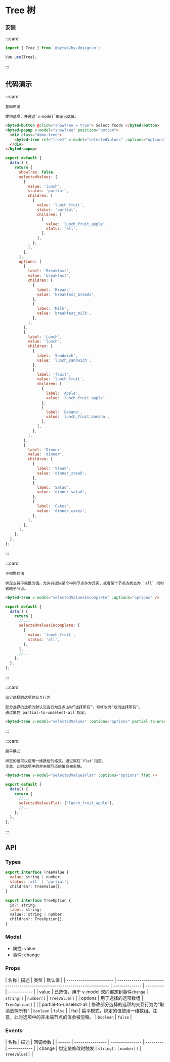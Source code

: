 # Tree 树

### 安装

:::card

```javascript
import { Tree } from '@byted/by-design-m';

Vue.use(Tree);
```

:::

## 代码演示

:::card

```topic
基础用法
```

```desc
提供选项，并通过`v-model`绑定已选值。
```

```html
<byted-button @click="showTree = true"> Select foods </byted-button>
<byted-popup v-model="showTree" position="bottom">
  <div class="demo-tree">
    <byted-tree ref="tree1" v-model="selectedValues" :options="options" />
  </div>
</byted-popup>
```

```javascript
export default {
  data() {
    return {
      showTree: false,
      selectedValues: [
        {
          value: 'lunch',
          status: 'partial',
          children: [
            {
              value: 'lunch_fruit',
              status: 'partial',
              children: [
                {
                  value: 'lunch_fruit_apple',
                  status: 'all',
                },
              ],
            },
          ],
        },
      ],
      options: [
        {
          label: 'Breakfast',
          value: 'breakfast',
          children: [
            {
              label: 'Breads',
              value: 'breakfast_breads',
            },
            {
              label: 'Milk',
              value: 'breakfast_milk',
            },
          ],
        },
        {
          label: 'Lunch',
          value: 'lunch',
          children: [
            {
              label: 'Sandwich',
              value: 'lunch_sandwich',
            },
            {
              label: 'fruit',
              value: 'lunch_fruit',
              children: [
                {
                  label: 'Apple',
                  value: 'lunch_fruit_apple',
                },
                {
                  label: 'Banana',
                  value: 'lunch_fruit_banana',
                },
              ],
            },
          ],
        },
        {
          label: 'Dinner',
          value: 'dinner',
          children: [
            {
              label: 'Steak',
              value: 'dinner_steak',
            },
            {
              label: 'Salad',
              value: 'dinner_salad',
            },
            {
              label: 'Cakes',
              value: 'dinner_cakes',
            },
          ],
        },
      ],
    };
  },
};
```

:::

:::card

```topic
不完整的值
```

```desc
绑定支持不完整的值。允许只提供某个中间节点作为其实，或者某个节点的状态为 `all` 同时省略子节点。
```

```html
<byted-tree v-model="selectedValuesIncomplete" :options="options" />
```

```javascript
export default {
  data() {
    return {
      //...
      selectedValuesIncomplete: [
        {
          value: 'lunch_fruit',
          status: 'all',
        },
      ],
      //...
    };
  },
};
```

:::

:::card

```topic
部分选择的选项的交互行为
```

```desc
部分选择的选项的默认交互行为是点击时“选择所有”。可修改为“取消选择所有”。
通过属性`partial-to-unselect-all`指定。
```

```html
<byted-tree v-model="selectedValues" :options="options" partial-to-unselect-all />
```

:::

:::card

```topic
扁平模式
```

```desc
绑定的值可以使用一维数组的格式，通过属性`flat`指定。
注意，此时选项中的非末端节点的值会被忽略。
```

```html
<byted-tree v-model="selectedValuesFlat" :options="options" flat />
```

```javascript
export default {
  data() {
    return {
      //...
      selectedValuesFlat: ['lunch_fruit_apple'],
      //...
    };
  },
};
```

:::

## API

### Types

```javascript
export interface TreeValue {
  value: string | number;
  status: 'all' | 'partial';
  children?: TreeValue[];
}

export interface TreeOption {
  id?: string;
  label: string;
  value?: string | number;
  children?: TreeOption[];
}
```

### Model

- 属性: value
- 事件: change

### Props

| 名称                    | 描述                                                                       | 类型           | 默认值    |
| ----------------------- | -------------------------------------------------------------------------- | -------------- | --------- | ------------ |
| value                   | 已选值，用于 v-model 双向绑定到事件`change`                                | `string[]`       &#124; `number[]` &#124; `TreeValue[]` |
| options                 | 用于选择的选项数组                                                         | `TreeOption[]` |           |
| partial-to-unselect-all | 修改部分选择的选项的交互行为为“取消选择所有”                               | `boolean`      | `false`   |
| flat                    | 扁平模式，绑定的值使用一维数组。注意，此时选项中的非末端节点的值会被忽略。 | `boolean`      | `false`   |

### Events

| 名称   | 描述             | 回调参数        |
| ------ | ---------------- | --------------- | --------- | ------------ |
| change | 绑定值修改时触发 | `string[]`       &#124; `number[]` &#124; `TreeValue[]` |
